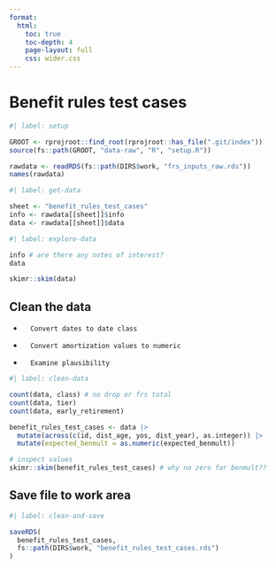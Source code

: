 ```yaml
---
format:
  html:
    toc: true
    toc-depth: 4
    page-layout: full
    css: wider.css
---
```


# Benefit rules test cases
```r
#| label: setup

GROOT <- rprojroot::find_root(rprojroot::has_file(".git/index"))
source(fs::path(GROOT, "data-raw", "R", "setup.R"))

rawdata <- readRDS(fs::path(DIRS$work, "frs_inputs_raw.rds"))
names(rawdata)

```

```r
#| label: get-data

sheet <- "benefit_rules_test_cases"
info <- rawdata[[sheet]]$info
data <- rawdata[[sheet]]$data

```


```r
#| label: explore-data

info # are there any notes of interest?
data

skimr::skim(data)

```

## Clean the data

-       Convert dates to date class
-       Convert amortization values to numeric
-       Examine plausibility


```r
#| label: clean-data

count(data, class) # no drop or frs total
count(data, tier)
count(data, early_retirement)

benefit_rules_test_cases <- data |>
  mutate(across(c(id, dist_age, yos, dist_year), as.integer)) |>
  mutate(expected_benmult = as.numeric(expected_benmult))

# inspect values
skimr::skim(benefit_rules_test_cases) # why no zero for benmult??

```


## Save file to work area

```r
#| label: clean-and-save

saveRDS(
  benefit_rules_test_cases,
  fs::path(DIRS$work, "benefit_rules_test_cases.rds")
)

```